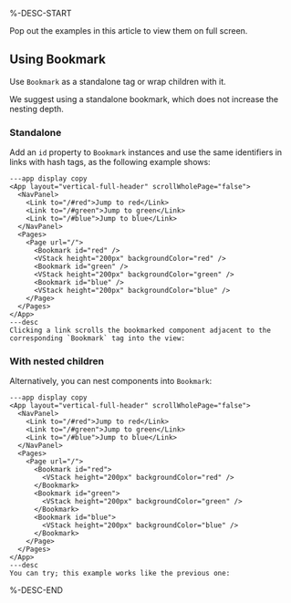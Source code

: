 %-DESC-START

<Callout type="info" emoji="💡">
Pop out the examples in this article to view them on full screen.
</Callout>


## Using Bookmark

Use `Bookmark` as a standalone tag or wrap children with it.

<Callout type="info" emoji="💡">
We suggest using a standalone bookmark, which does not increase the nesting depth.
</Callout>

### Standalone

Add an `id` property to `Bookmark` instances and use the same identifiers in links with hash tags, as the following example shows:

```xmlui-pg copy display height="300px" name="Example: standalone Bookmark"
---app display copy 
<App layout="vertical-full-header" scrollWholePage="false">
  <NavPanel>
    <Link to="/#red">Jump to red</Link>
    <Link to="/#green">Jump to green</Link>
    <Link to="/#blue">Jump to blue</Link>
  </NavPanel>
  <Pages>
    <Page url="/">
      <Bookmark id="red" />
      <VStack height="200px" backgroundColor="red" />
      <Bookmark id="green" />
      <VStack height="200px" backgroundColor="green" />
      <Bookmark id="blue" />
      <VStack height="200px" backgroundColor="blue" />
    </Page>
  </Pages>
</App>
---desc
Clicking a link scrolls the bookmarked component adjacent to the corresponding `Bookmark` tag into the view:
```

### With nested children

Alternatively, you can nest components into `Bookmark`:

```xmlui-pg copy display height="300px" name="Example: Bookmark with nested children"
---app display copy
<App layout="vertical-full-header" scrollWholePage="false">
  <NavPanel>
    <Link to="/#red">Jump to red</Link>
    <Link to="/#green">Jump to green</Link>
    <Link to="/#blue">Jump to blue</Link>
  </NavPanel>
  <Pages>
    <Page url="/">
      <Bookmark id="red">
        <VStack height="200px" backgroundColor="red" />
      </Bookmark>
      <Bookmark id="green">
        <VStack height="200px" backgroundColor="green" />
      </Bookmark>
      <Bookmark id="blue">
        <VStack height="200px" backgroundColor="blue" />
      </Bookmark>
    </Page>
  </Pages>
</App>
---desc
You can try; this example works like the previous one:
```

%-DESC-END
